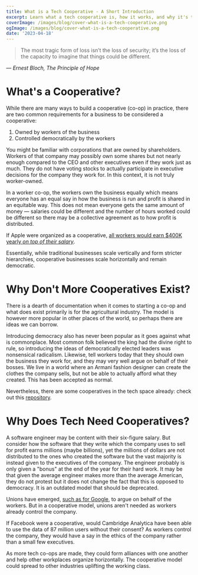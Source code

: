 ```yaml
---
title: What is a Tech Cooperative - A Short Introduction
excerpt: Learn what a tech cooperative is, how it works, and why it's the next big thing in tech.
coverImage: /images/blog/cover-what-is-a-tech-cooperative.png
ogImage: /images/blog/cover-what-is-a-tech-cooperative.png
date: '2023-04-18'
---
```


> The most tragic form of loss isn’t the loss of security; it’s the loss of the capacity to imagine that things could be different.
>
&mdash; <cite>Ernest Bloch, The Principle of Hope</cite>

# What's a Cooperative?

While there are many ways to build a cooperative (co-op) in practice, there are two common requirements for a business to be considered a cooperative:
1. Owned by workers of the business
2. Controlled democratically by the workers


You might be familiar with corporations that are owned by shareholders. Workers of that company may possibly own some shares but not nearly enough compared to the CEO and other executives even if they work just as much. They do not have voting stocks to actually participate in executive decisions for the company they work for. In this context, it is not truly worker-owned.

In a worker co-op, the workers own the business equally which means everyone has an equal say in how the business is run and profit is shared in an equitable way. This does not mean everyone gets the same amount of money &mdash; salaries could be different and the number of hours worked could be different so there may be a collective agreement as to how profit is distributed.

If Apple were organized as a cooperative, <a href="https://www.forbes.com/sites/cameronkeng/2014/12/18/if-apple-was-a-worker-cooperative-each-employee-would-earn-at-least-403k/?sh=7b194ba22dee" alt="Forbes article citation" target="_blank">all workers would earn $400K yearly <em>on top of their salary</em></a>.

Essentially, while traditional businesses scale vertically and form stricter hierarchies, cooperative businesses scale horizontally and remain democratic.


# Why Don't More Cooperatives Exist?

There is a dearth of documentation when it comes to starting a co-op and what does exist primarily is for the agricultural industry. The model is however more popular in other places of the world, so perhaps there are ideas we can borrow.

Introducing democracy also has never been popular as it goes against what is commonplace. Most common folk believed the king had the divine right to rule, so introducing the ideas of democratically elected leaders was nonsensical radicalism. Likewise, tell workers today that they should own the business they work for, and they may very well argue on behalf of their bosses. We live in a world where an Armani fashion designer can create the clothes the company sells, but not be able to actually afford what they created. This has been accepted as normal.

Nevertheless, there are some cooperatives in the tech space already: check out this <a href="https://github.com/hng/tech-coops#coops-namerica" alt="List of tech cooperatives" target="_blank">repository</a>.


# Why Does Tech Need Cooperatives?

A software engineer may be content with their six-figure salary. But consider how the software that they write which the company uses to sell for profit earns millions (maybe billions), yet the millions of dollars are not distributed to the ones who created the software but the vast majority is instead given to the executives of the company. The engineer probably is only given a "bonus" at the end of the year for their hard work. It may be that given the average engineer makes more than the average American, they do not protest but it does not change the fact that this is opposed to democracy. It is an outdated model that should be deprecated. 

Unions have emerged, <a href="https://alphabetworkersunion.org/principles/history/" alt="Alphabet Union Website" target="_blank">such as for Google</a>, to argue on behalf of the workers. But in a cooperative model, unions aren't needed as workers already control the company.


If Facebook were a cooperative, would Cambridge Analytica have been able to use the data of 87 million users without their consent? As workers control the company, they would have a say in the ethics of the company rather than a small few executives. 

As more tech co-ops are made, they could form alliances with one another and help other workplaces organize horizontally. The cooperative model could spread to other industries uplifting the working class.
